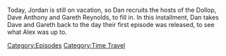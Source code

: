 {{DEFAULTSORT:
    #_EPISODE_0716:April 25, 2014
}}{{Episode
    | title           = April 25, 2014
    | caption         = [https://knowledgefight.libsyn.com/716-april-25-2014 Listen to this episode on Libsyn]
    | episodeNumber   = 716
    | length          = 01:31:06
    | airDate         = August 22, 2022
    | coverageDate    = April 25, 2014
    | hosts           = [[Dan Friesen]], [[Dave Anthony]], [[Gareth Reynolds]]
    | episodeType     = [[:Category:Time Travel|Time Travel]]
    | appearance      = [[Glenn Beck]], [[David Knight]], [[Barack Obama]], [[Vladimir Putin]], [[Rush Limbaugh]], [[Charlie Sheen]]
    | previousEpisode = [[715: Trial Recap, Part 2]]
    | nextEpisode     = [[717: August 17, 2022]]
}}

{{Stub}}

Today, Jordan is still on vacation, so Dan recruits the hosts of the Dollop, Dave Anthony and Gareth Reynolds, to fill in.  In this installment, Dan takes Dave and Gareth back to the day their first episode was released, to see what Alex was up to.

[[Category:Episodes]]
[[Category:Time Travel]]
